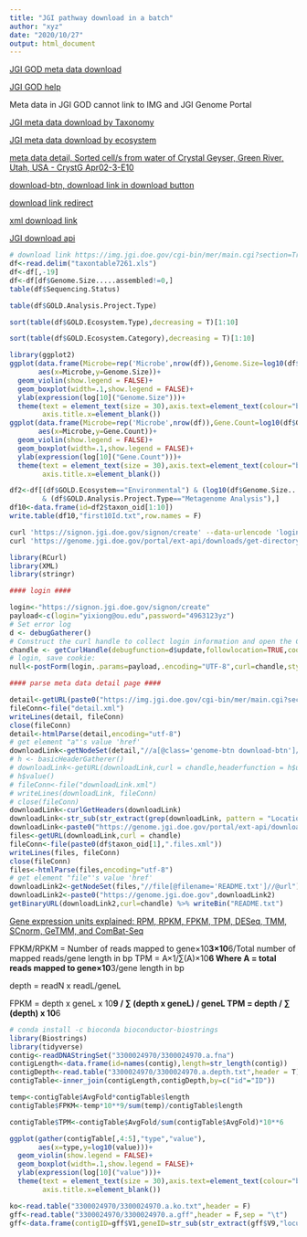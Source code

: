 ```yaml
---
title: "JGI pathway download in a batch"
author: "xyz"
date: "2020/10/27"
output: html_document
---
```


[JGI GOD meta data download](https://gold.jgi.doe.gov/downloads)

[JGI GOD help](https://gold.jgi.doe.gov/help)

Meta data in JGI GOD cannot link to IMG and JGI Genome Portal

[JGI meta data download by Taxonomy](https://img.jgi.doe.gov/cgi-bin/mer/main.cgi?section=TreeFile&page=txdetails&type=taxonomy&domain=*Microbiome&domain=*Microbiome)

[JGI meta data download by ecosystem](https://img.jgi.doe.gov/cgi-bin/mer/main.cgi?section=TreeFile&page=txdetails&type=ecosystem&ecosystem=Environmental&ecosystem=Environmental)

[meta data detail, Sorted cell/s from water of Crystal Geyser, Green River, Utah, USA - CrystG Apr02-3-E10](https://img.jgi.doe.gov/cgi-bin/mer/main.cgi?section=TaxonDetail&page=taxonDetail&taxon_oid=3300024970)

[download-btn, download link in download button ](https://genome.jgi.doe.gov/lookup?keyName=jgiProjectId&keyValue=1124942&app=Download)

[download link redirect](https://genome.jgi.doe.gov/portal/pages/dynamicOrganismDownload.jsf?organism=uncmicCApr023E10_FD)

[xml download link](https://genome.jgi.doe.gov/portal/ext-api/downloads/get-directory?organism=uncmicCApr023E10_FD&organizedByFileType=false)

[JGI download api](https://genome.jgi.doe.gov/portal/help/download.jsf#/api)

```r
# download link https://img.jgi.doe.gov/cgi-bin/mer/main.cgi?section=TreeFile&page=txdetails&type=taxonomy&domain=*Microbiome&domain=*Microbiome
df<-read.delim("taxontable7261.xls")
df<-df[,-19]
df<-df[df$Genome.Size.....assembled!=0,]
table(df$Sequencing.Status)
```
```r
table(df$GOLD.Analysis.Project.Type)
```
```r
sort(table(df$GOLD.Ecosystem.Type),decreasing = T)[1:10]
```
```r
sort(table(df$GOLD.Ecosystem.Category),decreasing = T)[1:10]
```


```r
library(ggplot2)
ggplot(data.frame(Microbe=rep('Microbe',nrow(df)),Genome.Size=log10(df$Genome.Size.....assembled)),
       aes(x=Microbe,y=Genome.Size))+
  geom_violin(show.legend = FALSE)+
  geom_boxplot(width=.1,show.legend = FALSE)+
  ylab(expression(log[10]("Genome.Size")))+
  theme(text = element_text(size = 30),axis.text=element_text(colour="black"),
        axis.title.x=element_blank())
ggplot(data.frame(Microbe=rep('Microbe',nrow(df)),Gene.Count=log10(df$Gene.Count.....assembled)),
       aes(x=Microbe,y=Gene.Count))+
  geom_violin(show.legend = FALSE)+
  geom_boxplot(width=.1,show.legend = FALSE)+
  ylab(expression(log[10]("Gene.Count")))+
  theme(text = element_text(size = 30),axis.text=element_text(colour="black"),
        axis.title.x=element_blank())
```

```r
df2<-df[(df$GOLD.Ecosystem=="Environmental") & (log10(df$Genome.Size.....assembled)>7) 
        & (df$GOLD.Analysis.Project.Type=="Metagenome Analysis"),]
df10<-data.frame(id=df2$taxon_oid[1:10])
write.table(df10,"first10Id.txt",row.names = F)
```


```bash
curl 'https://signon.jgi.doe.gov/signon/create' --data-urlencode 'login=yixiong@ou.edu' --data-urlencode 'password=4963123yz' -c cookies > /dev/null
curl 'https://genome.jgi.doe.gov/portal/ext-api/downloads/get-directory?organism=PhytozomeV10' -b cookies > files.xml
```


```r
library(RCurl)
library(XML)
library(stringr)

#### login ####

login<-"https://signon.jgi.doe.gov/signon/create"
payload<-c(login="yixiong@ou.edu",password="4963123yz")
# Set error log
d <- debugGatherer()
# Construct the curl handle to collect login information and open the Cookiefile manager
chandle <- getCurlHandle(debugfunction=d$update,followlocation=TRUE,cookiefile="",verbose = TRUE)
# login, save cookie:
null<-postForm(login,.params=payload,.encoding="UTF-8",curl=chandle,style="post")

#### parse meta data detail page ####

detail<-getURL(paste0("https://img.jgi.doe.gov/cgi-bin/mer/main.cgi?section=TaxonDetail&page=taxonDetail&taxon_oid=",df$taxon_oid[1]),curl = chandle)
fileConn<-file("detail.xml")
writeLines(detail, fileConn)
close(fileConn)
detail<-htmlParse(detail,encoding="utf-8")
# get element "a"'s value 'href' 
downloadLink<-getNodeSet(detail,"//a[@class='genome-btn download-btn']//@href")[[1]]
# h <- basicHeaderGatherer()
# downloadLink<-getURL(downloadLink,curl = chandle,headerfunction = h$update)
# h$value()
# fileConn<-file("downloadLink.xml")
# writeLines(downloadLink, fileConn)
# close(fileConn)
downloadLink<-curlGetHeaders(downloadLink)
downloadLink<-str_sub(str_extract(grep(downloadLink, pattern = "Location", value = T), pattern = "portal/.*/")[2],8,-2)
downloadLink<-paste0("https://genome.jgi.doe.gov/portal/ext-api/downloads/get-directory?organism=",downloadLink,"&organizedByFileType=false")
files<-getURL(downloadLink,curl = chandle)
fileConn<-file(paste0(df$taxon_oid[1],".files.xml"))
writeLines(files, fileConn)
close(fileConn)
files<-htmlParse(files,encoding="utf-8")
# get element "file"'s value 'href' 
downloadLink2<-getNodeSet(files,"//file[@filename='README.txt']//@url")[[1]]
downloadLink2<-paste0("https://genome.jgi.doe.gov",downloadLink2)
getBinaryURL(downloadLink2,curl=chandle) %>% writeBin("README.txt")
```

[Gene expression units explained: RPM, RPKM, FPKM, TPM, DESeq, TMM, SCnorm, GeTMM, and ComBat-Seq](https://reneshbedre.github.io/blog/expression_units.html)

FPKM/RPKM = Number of reads mapped to gene×10**3×10**6/Total number of mapped reads/gene length in bp
TPM = A×1/∑(A)×10**6
Where A = total reads mapped to gene×10**3/gene length in bp

depth = readN x readL/geneL

FPKM = depth x geneL x 10**9 / ∑ (depth x geneL) / geneL
TPM = depth / ∑ (depth) x 10**6

```r
# conda install -c bioconda bioconductor-biostrings
library(Biostrings)
library(tidyverse)
contig<-readDNAStringSet("3300024970/3300024970.a.fna")
contigLength<-data.frame(id=names(contig),length=str_length(contig))
contigDepth<-read.table("3300024970/3300024970.a.depth.txt",header = T)
contigTable<-inner_join(contigLength,contigDepth,by=c("id"="ID"))

temp<-contigTable$AvgFold*contigTable$length
contigTable$FPKM<-temp*10**9/sum(temp)/contigTable$length

contigTable$TPM<-contigTable$AvgFold/sum(contigTable$AvgFold)*10**6

ggplot(gather(contigTable[,4:5],"type","value"),
       aes(x=type,y=log10(value)))+
  geom_violin(show.legend = FALSE)+
  geom_boxplot(width=.1,show.legend = FALSE)+
  ylab(expression(log[10]("value")))+
  theme(text = element_text(size = 30),axis.text=element_text(colour="black"),
        axis.title.x=element_blank())

ko<-read.table("3300024970/3300024970.a.ko.txt",header = F)
gff<-read.table("3300024970/3300024970.a.gff",header = F,sep = "\t")
gff<-data.frame(contigID=gff$V1,geneID=str_sub(str_extract(gff$V9,"locus_tag=.*?;"),11,-2))
```

